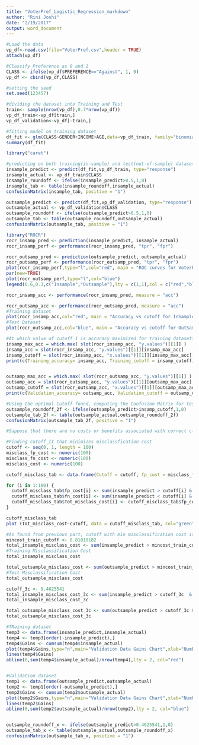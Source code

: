 ```yaml
---
title: "VoterPref_Logistic_Regression_markdown"
author: "Rini Joshi"
date: "2/19/2017"
output: word_document
---
```


```r

#Load the data
vp_df<-read.csv(file="VoterPref.csv",header = TRUE)
attach(vp_df)

#Classify Preference as 0 and 1
CLASS <- ifelse(vp_df$PREFERENCE=="Against", 1, 0)
vp_df <- cbind(vp_df,CLASS)

#setting the seed
set.seed(123457)

#dividing the dataset into Training and Test
train<- sample(nrow(vp_df),0.7*nrow(vp_df))
vp_df_train<-vp_df[train,]
vp_df_validation<-vp_df[-train,]

```

```r
#fitting model on training dataset
df_fit <- glm(CLASS~GENDER+INCOME+AGE,data=vp_df_train, family="binomial")
summary(df_fit)

library("caret")

#predicting on both training(in-sample) and test(out-of-sample) dataset and computing confusion Matrix
insample_predict <- predict(df_fit,vp_df_train, type="response")
insample_actual <- vp_df_train$CLASS
insample_roundoff <- ifelse(insample_predict>0.5,1,0)
insample_tab <- table(insample_roundoff,insample_actual)
confusionMatrix(insample_tab, positive = "1")

outsample_predict <- predict(df_fit,vp_df_validation, type="response")
outsample_actual <- vp_df_validation$CLASS
outsample_roundoff <- ifelse(outsample_predict>0.5,1,0)
outsample_tab <- table(outsample_roundoff,outsample_actual)
confusionMatrix(outsample_tab, positive = "1")

```

```r
library("ROCR")
rocr_insamp_pred <- prediction(insample_predict, insample_actual)
rocr_insamp_perf <- performance(rocr_insamp_pred, "tpr", "fpr")

rocr_outsamp_pred <- prediction(outsample_predict, outsample_actual)
rocr_outsamp_perf <- performance(rocr_outsamp_pred, "tpr", "fpr")
plot(rocr_insamp_perf,type="l",col="red", main = "ROC curves for VoterPref data")
par(new=TRUE)
plot(rocr_outsamp_perf,type="l",col="blue")
legend(0.6,0.3,c("Insample","Outsample"),lty = c(1,1),col = c("red","blue"))

```


```r
rocr_insamp_acc <- performance(rocr_insamp_pred, measure = "acc")

rocr_outsamp_acc <- performance(rocr_outsamp_pred, measure = "acc")
#Training dataset
plot(rocr_insamp_acc,col="red", main = "Accuracy vs cutoff for InSample VoterPref data")
#Test Dataset
plot(rocr_outsamp_acc,col="blue", main = "Accuracy vs cutoff for OutSample VoterPref data")

```

```r

#At which value of cutoff_I is accuracy maximized for training dataset?
insamp_max_acc = which.max( slot(rocr_insamp_acc, "y.values")[[1]] )
insamp_acc = slot(rocr_insamp_acc, "y.values")[[1]][insamp_max_acc]
insamp_cutoff = slot(rocr_insamp_acc, "x.values")[[1]][insamp_max_acc]
print(c(Training_accuracy= insamp_acc, Training_cutoff = insamp_cutoff))


outsamp_max_acc = which.max( slot(rocr_outsamp_acc, "y.values")[[1]] )
outsamp_acc = slot(rocr_outsamp_acc, "y.values")[[1]][outsamp_max_acc]
outsamp_cutoff = slot(rocr_outsamp_acc, "x.values")[[1]][outsamp_max_acc]
print(c(Validation_accuracy= outsamp_acc, Validation_cutoff = outsamp_cutoff))
```

```r
#Using the optimal Cutoff found, computing the Confusion Matrix for test dataset
outsample_roundoff_2f <- ifelse(outsample_predict>insamp_cutoff,1,0)
outsample_tab_2f <- table(outsample_actual,outsample_roundoff_2f)
confusionMatrix(outsample_tab_2f, positive = "1")

```


```r
#Suppose that there are no costs or benefits associated with correct classification but misclassifying someone who is “For” as being “Against” has a cost of 4, whereas misclassifying someone who is “Against” as being “For” has a cost of 1

#Finding cutoff_II that minimizes misclassfication cost
cutoff <- seq(0, 1, length = 100)
misclass_fp_cost <- numeric(100)
misclass_fn_cost <- numeric(100)
misclass_cost <- numeric(100)

cutoff_misclass_tab <- data.frame(Cutoff = cutoff, fp_cost = misclass_fp_cost,fn_cost = misclass_fn_cost, Tot_misclass_cost = misclass_cost)

for (i in 1:100) {
  cutoff_misclass_tab$fp_cost[i] <- sum(insample_predict > cutoff[i] & insample_actual == 0)*4
  cutoff_misclass_tab$fn_cost[i] <- sum(insample_predict < cutoff[i] & insample_actual == 1)*1
  cutoff_misclass_tab$Tot_misclass_cost[i] <- cutoff_misclass_tab$fp_cost[i] + cutoff_misclass_tab$fn_cost[i]
}

cutoff_misclass_tab
plot (Tot_misclass_cost~cutoff, data = cutoff_misclass_tab, col="green")
```


```r
#As found from previous part, cutoff with min misclassification cost is 0.8181
mincost_train_cutoff <- 0.81818182
total_insample_misclass_cost <- sum(insample_predict > mincost_train_cutoff  & insample_actual == 0)*4 + sum(insample_predict < mincost_train_cutoff & insample_actual == 1)*1
#Training Misclassification Cost
total_insample_misclass_cost

total_outsample_misclass_cost <- sum(outsample_predict > mincost_train_cutoff & outsample_actual == 0)*4 + sum(outsample_predict < mincost_train_cutoff & outsample_actual == 1)*1
#Test Misclassification Cost
total_outsample_misclass_cost
```


```r
cutoff_3c <- 0.4625541
total_insample_misclass_cost_3c <- sum(insample_predict > cutoff_3c  & insample_actual == 0)*4 + sum(insample_predict < cutoff_3c & insample_actual == 1)*1
total_insample_misclass_cost_3c

total_outsample_misclass_cost_3c <- sum(outsample_predict > cutoff_3c & outsample_actual == 0)*4 + sum(outsample_predict < cutoff_3c & outsample_actual == 1)*1
total_outsample_misclass_cost_3c
```

```r
#TRaining dataset
temp3 <- data.frame(insample_predict,insample_actual)
temp4 <- temp3[order(-insample_predict),]
temp4$Gains <- cumsum(temp4$insample_actual)
plot(temp4$Gains,type="n",main="Validation Data Gains Chart",xlab="Number of Cases",ylab="Cumulative Success")
lines(temp4$Gains)
abline(0,sum(temp4$insample_actual)/nrow(temp4),lty = 2, col="red")


#Validation dataset
temp1 <- data.frame(outsample_predict,outsample_actual)
temp2 <- temp1[order(-outsample_predict),]
temp2$Gains <- cumsum(temp2$outsample_actual)
plot(temp2$Gains,type="n",main="Validation Data Gains Chart",xlab="Number of Cases",ylab="Cumulative Success")
lines(temp2$Gains)
abline(0,sum(temp2$outsample_actual)/nrow(temp2),lty = 2, col="blue")


outsample_roundoff_x <- ifelse(outsample_predict>0.4625541,1,0)
outsample_tab_x <- table(outsample_actual,outsample_roundoff_x)
confusionMatrix(outsample_tab_x, positive = "1")

```


